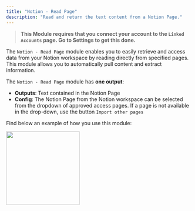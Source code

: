 ```yaml
---
title: "Notion - Read Page"
description: "Read and return the text content from a Notion Page."
---
```


> **This Module requires that you connect your account to the `Linked Accounts` page. Go to Settings to get this done.**

The `Notion - Read Page` module enables you to easily retrieve and access data from your Notion workspace by reading directly from specified pages. This module allows you to automatically pull content and extract information.

The `Notion - Read Page` module has **one output**:

- **Outputs**: Text contained in the Notion Page
- **Config**: The Notion Page from the Notion workspace can be selected from the dropdown of approved access pages. If a page is not available in the drop-down, use the button `Import other pages`

Find below an example of how you use this module:

<img height="200" src="/images/NWritePage.png" />
